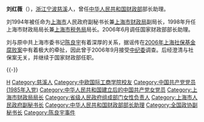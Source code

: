 '''刘红薇'''（{{bd|1953年|12月|catIdx=Liu刘}}），[[浙江省|浙江]][[宁波市|宁波]][[慈溪市|慈溪]]人，曾任[[中华人民共和国财政部|中华人民共和国财政部]]部长助理。

刘1994年被任命为[[上海市|上海市]]人民政府副秘书长兼[[上海市财政局|上海市财政局]]副局长，1998年升任上海市财政局局长兼[[国家税务总局上海市税务局|上海市税务局]]局长。2006年6月调任国家财政部部长助理。

刘与原中共上海市委书记[[陈良宇|陈良宇]]有着深厚的关系，据谣传在[[陈良宇事件|2006年上海社保基金腐败案]]中有着极大的牵扯，因此曾于2006年9月接受[[中国共产党中央纪律检查委员会|中纪委]]调查。后经澄清与社保案无关，并继续于国家财政部任职。

{{-}}
{{start box}}
{{s-gov|prc}}
{{s-before|[[鲍友德|鲍友德]]}}
{{s-title|[[上海市财政局|上海市财政局]]局长|1998年－2006年7月}}
{{s-after|[[葛爱玲|葛爱玲]]}}
{{end box}}

{{DEFAULTSORT:Liu刘}}
[[Category:刘姓|H]]
[[Category:慈溪人|Category:慈溪人]]
[[Category:中欧国际工商学院校友|Category:中欧国际工商学院校友]]
[[Category:中国共产党党员_(1985年入党)|Category:中国共产党党员 (1985年入党)]]
[[Category:中华人民共和国建立后的中国共产党女党员|Category:中华人民共和国建立后的中国共产党女党员]]
[[Category:上海市财政局局长|Category:上海市财政局局长]]
[[Category:省级人民政府组成部门女性负责人|Category:省级人民政府组成部门女性负责人]]
[[Category:上海市人民政府副秘书长|Category:上海市人民政府副秘书长]]
[[Category:中华人民共和国财政部部长助理|Category:中华人民共和国财政部部长助理]]
[[Category:全国政协副秘书长|Category:全国政协副秘书长]]
[[Category:陈良宇事件|Category:陈良宇事件]]